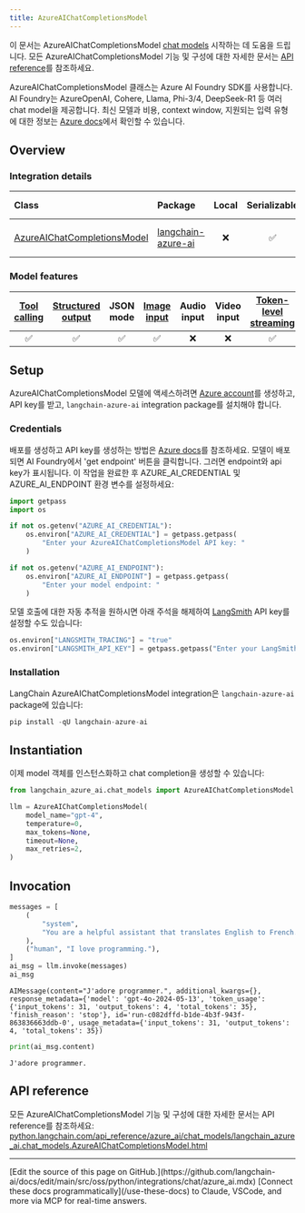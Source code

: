 ```yaml
---
title: AzureAIChatCompletionsModel
---
```


이 문서는 AzureAIChatCompletionsModel [chat models](/oss/python/langchain/models) 시작하는 데 도움을 드립니다. 모든 AzureAIChatCompletionsModel 기능 및 구성에 대한 자세한 문서는 [API reference](https://python.langchain.com/api_reference/azure_ai/chat_models/langchain_azure_ai.chat_models.AzureAIChatCompletionsModel.html)를 참조하세요.

AzureAIChatCompletionsModel 클래스는 Azure AI Foundry SDK를 사용합니다. AI Foundry는 AzureOpenAI, Cohere, Llama, Phi-3/4, DeepSeek-R1 등 여러 chat model을 제공합니다. 최신 모델과 비용, context window, 지원되는 입력 유형에 대한 정보는 [Azure docs](https://learn.microsoft.com/azure/ai-studio/how-to/model-catalog-overview)에서 확인할 수 있습니다.

## Overview

### Integration details

| Class | Package | Local | Serializable | [JS support](https://v03.api.js.langchain.com/classes/_langchain_openai.AzureChatOpenAI.html) | Downloads | Version |
| :--- | :--- | :---: | :---: |  :---: | :---: | :---: |
| [AzureAIChatCompletionsModel](https://python.langchain.com/api_reference/azure_ai/chat_models/langchain_azure_ai.chat_models.AzureAIChatCompletionsModel.html) | [langchain-azure-ai](https://python.langchain.com/api_reference/langchain_azure_ai/index.html) | ❌ | ✅ | ✅ | ![PyPI - Downloads](https://img.shields.io/pypi/dm/langchain-azure-ai?style=flat-square&label=%20) | ![PyPI - Version](https://img.shields.io/pypi/v/langchain-azure-ai?style=flat-square&label=%20) |

### Model features

| [Tool calling](/oss/python/langchain/tools) | [Structured output](/oss/python/langchain/structured-output) | JSON mode | [Image input](/oss/python/langchain/messages#multimodal) | Audio input | Video input | [Token-level streaming](/oss/python/langchain/streaming/) | Native async | [Token usage](/oss/python/langchain/models#token-usage) | [Logprobs](/oss/python/langchain/models#log-probabilities) |
| :---: | :---: | :---: | :---: |  :---: | :---: | :---: | :---: | :---: | :---: |
| ✅ | ✅ | ✅ | ✅ | ❌ | ❌ | ✅ | ✅ | ✅ | ✅|

## Setup

AzureAIChatCompletionsModel 모델에 액세스하려면 [Azure account](https://azure.microsoft.com/pricing/purchase-options/azure-account)를 생성하고, API key를 받고, `langchain-azure-ai` integration package를 설치해야 합니다.

### Credentials

배포를 생성하고 API key를 생성하는 방법은 [Azure docs](https://learn.microsoft.com/en-us/azure/ai-studio/how-to/develop/sdk-overview?tabs=sync&pivots=programming-language-python)를 참조하세요. 모델이 배포되면 AI Foundry에서 'get endpoint' 버튼을 클릭합니다. 그러면 endpoint와 api key가 표시됩니다. 이 작업을 완료한 후 AZURE_AI_CREDENTIAL 및 AZURE_AI_ENDPOINT 환경 변수를 설정하세요:

```python
import getpass
import os

if not os.getenv("AZURE_AI_CREDENTIAL"):
    os.environ["AZURE_AI_CREDENTIAL"] = getpass.getpass(
        "Enter your AzureAIChatCompletionsModel API key: "
    )

if not os.getenv("AZURE_AI_ENDPOINT"):
    os.environ["AZURE_AI_ENDPOINT"] = getpass.getpass(
        "Enter your model endpoint: "
    )
```

모델 호출에 대한 자동 추적을 원하시면 아래 주석을 해제하여 [LangSmith](https://docs.smith.langchain.com/) API key를 설정할 수도 있습니다:

```python
os.environ["LANGSMITH_TRACING"] = "true"
os.environ["LANGSMITH_API_KEY"] = getpass.getpass("Enter your LangSmith API key: ")
```

### Installation

LangChain AzureAIChatCompletionsModel integration은 `langchain-azure-ai` package에 있습니다:

```python
pip install -qU langchain-azure-ai
```

## Instantiation

이제 model 객체를 인스턴스화하고 chat completion을 생성할 수 있습니다:

```python
from langchain_azure_ai.chat_models import AzureAIChatCompletionsModel

llm = AzureAIChatCompletionsModel(
    model_name="gpt-4",
    temperature=0,
    max_tokens=None,
    timeout=None,
    max_retries=2,
)
```

## Invocation

```python
messages = [
    (
        "system",
        "You are a helpful assistant that translates English to French. Translate the user sentence.",
    ),
    ("human", "I love programming."),
]
ai_msg = llm.invoke(messages)
ai_msg
```

```output
AIMessage(content="J'adore programmer.", additional_kwargs={}, response_metadata={'model': 'gpt-4o-2024-05-13', 'token_usage': {'input_tokens': 31, 'output_tokens': 4, 'total_tokens': 35}, 'finish_reason': 'stop'}, id='run-c082dffd-b1de-4b3f-943f-863836663ddb-0', usage_metadata={'input_tokens': 31, 'output_tokens': 4, 'total_tokens': 35})
```

```python
print(ai_msg.content)
```

```output
J'adore programmer.
```

## API reference

모든 AzureAIChatCompletionsModel 기능 및 구성에 대한 자세한 문서는 API reference를 참조하세요: [python.langchain.com/api_reference/azure_ai/chat_models/langchain_azure_ai.chat_models.AzureAIChatCompletionsModel.html](https://python.langchain.com/api_reference/azure_ai/chat_models/langchain_azure_ai.chat_models.AzureAIChatCompletionsModel.html)

---

<Callout icon="pen-to-square" iconType="regular">
    [Edit the source of this page on GitHub.](https://github.com/langchain-ai/docs/edit/main/src/oss/python/integrations/chat/azure_ai.mdx)
</Callout>
<Tip icon="terminal" iconType="regular">
    [Connect these docs programmatically](/use-these-docs) to Claude, VSCode, and more via MCP for    real-time answers.
</Tip>
